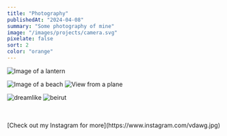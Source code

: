 ```yaml
---
title: "Photography"
publishedAt: "2024-04-08"
summary: "Some photography of mine"
image: "/images/projects/camera.svg"
pixelate: false
sort: 2
color: "orange"
---
```


![Image of a lantern](/images/photography/lantern1.jpg)

<div className="flex h-[600px]  ">
	<img
		className="w-1/2"
		src="/images/photography/beach1.jpg"
		alt="Image of a beach"
	/>
	<img
		className="w-1/2"
		src="/images/photography/plane1.jpg"
		alt="View from a plane"
	/>
</div>

![dreamlike](/images/photography/dreamlike1.jpg)
![beirut](/images/photography/beirut.jpg)

<br />
<br />
[Check out my Instagram for more](https://www.instagram.com/vdawg.jpg)
